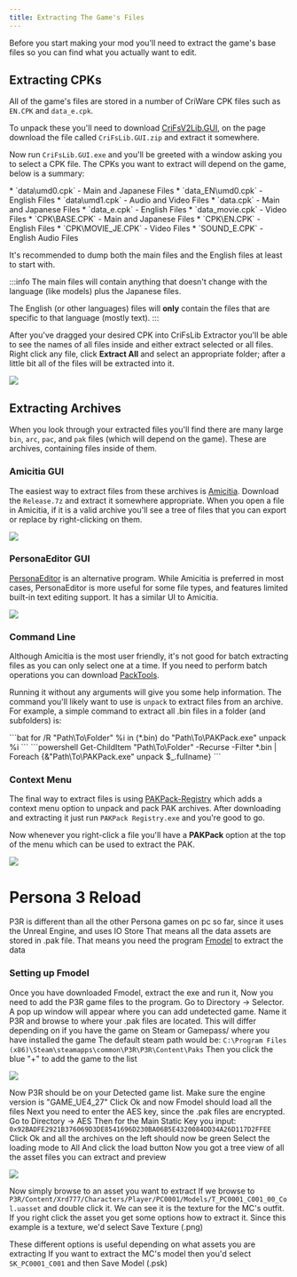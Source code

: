 ```yaml
---
title: Extracting The Game's Files
---
```


Before you start making your mod you'll need to extract the game's base files so you can find what you actually want to edit. 

## Extracting CPKs

All of the game's files are stored in a number of CriWare CPK files such as `EN.CPK` and `data_e.cpk`. 

To unpack these you'll need to download [CriFsV2Lib.GUI](https://github.com/Sewer56/CriFsV2Lib/releases/latest), on the page download the file called `CriFsLib.GUI.zip` and extract it somewhere.

Now run `CriFsLib.GUI.exe` and you'll be greeted with a window asking you to select a CPK file. The CPKs you want to extract will depend on the game, below is a summary:

<Tabs>
<TabItem value="cpkp3p" label="P3P">
* `data\umd0.cpk` - Main and Japanese Files
* `data_EN\umd0.cpk` - English Files
* `data\umd1.cpk` - Audio and Video Files
</TabItem>

<TabItem value="cpkp4g" label="P4G">
* `data.cpk` - Main and Japanese Files
* `data_e.cpk` - English Files
* `data_movie.cpk` - Video Files
</TabItem>

<TabItem value="cpkp5r" label="P5R">
* `CPK\BASE.CPK` - Main and Japanese Files
* `CPK\EN.CPK` - English Files
* `CPK\MOVIE_JE.CPK` - Video Files
* `SOUND_E.CPK` - English Audio Files
</TabItem>
</Tabs>

It's recommended to dump both the main files and the English files at least to start with. 

:::info
The main files will contain anything that doesn't change with the language (like models) plus the Japanese files. 

The English (or other languages) files will **only** contain the files that are specific to that language (mostly text). 
:::

After you've dragged your desired CPK into CriFsLib Extractor you'll be able to see the names of all files inside and either extract selected or all files. Right click any file, click **Extract All** and select an appropriate folder; after a little bit all of the files will be extracted into it.

![](/assets/images/getting-started/crifs-extract-all.png)

## Extracting Archives

When you look through your extracted files you'll find there are many large `bin`, `arc`, `pac`, and `pak` files (which will depend on the game). These are archives, containing files inside of them.

### Amicitia GUI

The easiest way to extract files from these archives is [Amicitia](https://github.com/tge-was-taken/Amicitia/releases/latest). Download the `Release.7z` and extract it somewhere appropriate. When you open a file in Amicitia, if it is a valid archive you'll see a tree of files that you can export or replace by right-clicking on them.

![](/assets/images/getting-started/amicitia.png)

### PersonaEditor GUI

[PersonaEditor](https://github.com/Meloman19/PersonaEditor/releases/tag/1.6) is an alternative program. While Amicitia is preferred in most cases, PersonaEditor is more useful for some file types, and features limited built-in text editing support. It has a similar UI to Amicitia.

![](/assets/images/getting-started/personaeditor.png)

### Command Line

Although Amicitia is the most user friendly, it's not good for batch extracting files as you can only select one at a time. If you need to perform batch operations you can download [PackTools](https://github.com/tge-was-taken/AtlusFileSystemLibrary/releases/latest).

Running it without any arguments will give you some help information. The command you'll likely want to use is `unpack` to extract files from an archive. For example, a simple command to extract all .bin files in a folder (and subfolders) is:

<Tabs>
<TabItem value="unpack-cmd" label="Command Prompt">
```bat
for /R "Path\To\Folder" %i in (*.bin) do "Path\To\PAKPack.exe" unpack %i
```
</TabItem>

<TabItem value="unpack-ps" label="PowerShell">
```powershell
Get-ChildItem "Path\To\Folder" -Recurse -Filter *.bin | Foreach {&"Path\To\PAKPack.exe" unpack $_.fullname}
```
</TabItem>
</Tabs>

### Context Menu

The final way to extract files is using [PAKPack-Registry](https://github.com/LTSophia/PAKPack-Registry/releases/latest) which adds a context menu option to unpack and pack PAK archives. After downloading and extracting it just run `PAKPack Registry.exe` and you're good to go.

Now whenever you right-click a file you'll have a **PAKPack** option at the top of the menu which can be used to extract the PAK.

![](/assets/images/getting-started/pak-context.png)

# Persona 3 Reload

P3R is different than all the other Persona games on pc so far, since it uses the Unreal Engine, and uses IO Store
That means all the data assets are stored in .pak file.
That means you need the program [Fmodel](https://fmodel.app/) to extract the data

### Setting up Fmodel

Once you have downloaded Fmodel, extract the exe and run it,
Now you need to add the P3R game files to the program.
Go to Directory -> Selector. A pop up window will appear where you can add undetected game.
Name it P3R and browse to where your .pak files are located.
This will differ depending on if you have the game on Steam or Gamepass/ where you have installed the game
The default steam path would be: `C:\Program Files (x86)\Steam\steamapps\common\P3R\P3R\Content\Paks`
Then you click the blue "+" to add the game to the list

![](/assets/images/getting-started/fmodel_ebd9hxtt5s.png)

Now P3R should be on your Detected game list. Make sure the engine version is "GAME_UE4_27"
Click Ok and now Fmodel should load all the files
Next you need to enter the AES key, since the .pak files are encrypted.
Go to Directory -> AES
Then for the Main Static Key you input: `0x92BADFE2921B376069D3DE8541696D230BA06B5E4320084DD34A26D117D2FFEE`
Click Ok and all the archives on the left should now be green
Select the loading mode to All
And click the load button
Now you got a tree view of all the asset files you can extract and preview

![](/assets/images/getting-started/fmodel_985mxhyhpn.png)

Now simply browse to an asset you want to extract
If we browse to `P3R/Content/Xrd777/Characters/Player/PC0001/Models/T_PC0001_C001_00_Col.uasset` and double click it. 
We can see it is the texture for the MC's outfit. If you right click the asset you get some options how to extract it.
Since this example is a texture, we'd select Save Texture (.png)

These different options is useful depending on what assets you are extracting
If you want to extract the MC's model then you'd select `SK_PC0001_C001` and then Save Model (.psk)
